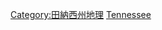 {{Commonscat|Rivers of Tennessee}}

[[Category:田納西州地理|Category:田納西州地理]]
[[Category:美國各州河流|Tennessee]]